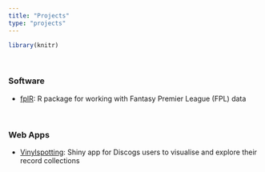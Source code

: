```yaml
---
title: "Projects"
type: "projects"
---
```


```r
library(knitr)
```

<br>

### Software

* [fplR](https://ewenme.github.io/fplR/): R package for working with Fantasy Premier League (FPL) data

<br>

### Web Apps

* [Vinylspotting](https://ewenme.shinyapps.io/vinylspotting/): Shiny app for Discogs users to visualise and explore their record collections




